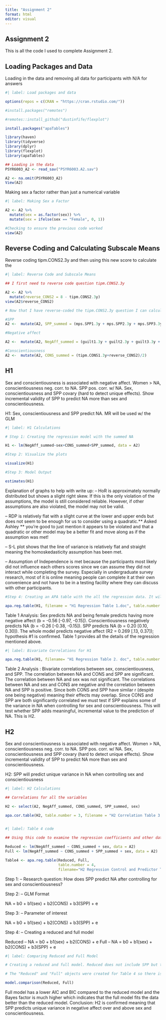 ```yaml
---
title: "Assignment 2"
format: html
editor: visual
---
```


## Assignment 2

This is all the code I used to complete Assignment 2.

## Loading Packages and Data

Loading in the data and removing all data for participants with N/A for answers

```r
#| label: Load packages and data

options(repos = c(CRAN = "https://cran.rstudio.com/"))

#install.packages("remotes")

#remotes::install_github("dustinfife/flexplot")

install.packages("apaTables")

library(haven)
library(tidyverse)
library(dplyr)
library(flexplot)
library(apaTables)

## Loading in the data
PSYR6003_A2 <- read_sav("PSYR6003.A2.sav")

A2 <- na.omit(PSYR6003_A2)
View(A2)

```

Making sex a factor rather than just a numerical variable
```r
#| label: Making Sex a Factor 

A2 <- A2 %>% 
  mutate(sex = as.factor(sex)) %>% 
  mutate(sex = ifelse(sex == "Female", 0, 1))

#Checking to ensure the previous code worked
view(A2)

```

## Reverse Coding and Calculating Subscale Means

Reverse coding tipm.CONS2.3y and then using this new score to calculate the 

```r
#| label: Reverse Code and Subscale Means

## I first need to reverse code question tipm.CONS2.3y

A2 <- A2 %>%
  mutate(reverse_CONS2 = 8 - tipm.CONS2.3y)
view(A2$reverse_CONS2)  

# Now that I have reverse-coded the tipm.CONS2.3y question I can calculate the mean score totals for SPP, negative affect, and conscientiousness 

#SPP
A2 <-  mutate(A2, SPP_summed = (mps.SPP1.3y + mps.SPP2.3y + mps.SPP3.3y + mps.SPP4.3y + mps.SPP5.3y)/5)

#Negative affect

A2 <-  mutate(A2, NegAff_summed = (guilt1.3y + guilt2.3y + guilt3.3y + dep1.3y + dep2.3y + dep3.3y + fear1.3y + fear2.3y + fear3.3y + host1.3y + host2.3y + host3.3y)/12)

#Conscientiousness
A2 <-  mutate(A2, CONS_summed = (tipm.CONS1.3y+reverse_CONS2)/2)

```

## H1

Sex and conscientiousness is associated with negative affect. Women > NA, conscientiousness neg. corr. to NA. SPP pos. corr. w/ NA. Sex, conscientiousness 
and SPP covary (hard to detect unique effects). Show incremental validity of SPP
to predict NA more than sex and conscientiousness. 

H1: Sex, conscientiousness and SPP predict NA. MR will be used w/ the GLM 

```r
#| label: H1 Calculations

# Step 1: Creating the regression model with the summed NA 

H1 <- lm(NegAff_summed~sex+CONS_summed+SPP_summed, data = A2)

#Step 2: Visualize the plots

visualize(H1)

#Step 3: Model Output

estimates(H1)

```

Explanation of graphs to help with write up: 
--  HoR is approximately normally distributed but shows a slight right skew. If this      is the only violation of the assumptions, the model is still considered reliable.     However, if other assumptions are also violated, the model may not be valid.

--  RDP is relatively flat with a slight curve at the lower and upper ends but does       not seem to be enough for us to consider using a quadratic.** Asked Ashley
    ** you're good to just mention it appears to be violated and that a quadratic or        other model may be a better fit and move along as if the assumption was met!

--  S-L plot shows that the line of variance is relatively flat and straight meaning      the homoskedasticity assumption has been met.

--  Assumption of Independence is met because the participants most likely did not        influence each others scores since we can assume they did not interact while          completing the survey. Especially in undergraduate survey research, most of it is     online meaning people can complete it at their own convenience and not have to be     in a testing facility where they can discuss with other participants. 

```r

#Step 4: Creating an APA table with the all the regression data. It will be Table 1 and provides the predictor, regression coefficient (b), regression coefficient with 95% CI [Upper and Lower Limit], beta (standardized regression coefficient), beta with 95% CI [Upper and Lower Limit], squared partial correlations (sr^2), squared partial correlation 95% CI [Upper and Lower Limit], correlation coefficient (r), and Fit which is how well the model fits the data

apa.reg.table(H1, filename = "H1 Regression Table 1.doc", table.number = 1)

```


Table 1 Analysis: Sex predicts NA and being female predicts having more negative affect (b = -0.56 [-0.97, -0.15]). Conscientiousness negatively predicts NA (b = -0.26 [-0.38, -0.15]). SPP predicts NA (b = 0.20 [0.10, 0.30]). The whole model predicts negative affect (R2 = 0.269 [.13, 0.37]); hypothesis #1 is confirmed. Table 1 provides all the details of the regression mentioned above. 

```r

#| label: Bivariate Correlations for H1

apa.reg.table(H1, filename= "H1 Regression Table 2. doc", table.number = 2, prop.var.conf.level = 0.95)

```

Table 2 Analysis : Bivariate correlations between sex, conscientiousness, and SPP. The correlation between NA and CONS and SPP are significant. The correlation between NA and sex was not significant. The correlations between NA and sex and CONS are negative and the correlation between NA and SPP is positive. Since both CONS and SPP have similar r (despite one being negative) meaning their effects may overlap. Since CONS and SPP are both significantly correlated we must test if SPP explains some of the variance in NA when controlling for sex and conscientiousness. This will test whether SPP adds meaningful, incremental value to the prediction of NA. This is H2.  

## H2

Sex and conscientiousness is associated with negative affect. Women > NA, conscientiousness neg. corr. to NA. SPP pos. corr. w/ NA. Sex, conscientiousness 
and SPP covary (hard to detect unique effects). Show incremental validity of SPP
to predict NA more than sex and conscientiousness.

H2: SPP will predict unique variance in NA when controlling sex and conscientiousness

```r
#| label: H2 Calculations

## Correlations for all the variables

H2 <- select(A2, NegAff_summed, CONS_summed, SPP_summed, sex)

apa.cor.table(H2, table.number = 3, filename = "H2 Correlation Table 3.doc")
  
```

```r
#| label: Table 4 code

## Using this code to examine the regression coefficients and other data from the regression for the Control model (with only CONS and sex) and the Predictor model (CONS, SPP, and sex). The Control model is essentially the reduced model and the Predictor model is essentially the full model. 

Reduced <- lm(NegAff_summed ~ CONS_summed + sex, data = A2)
Full <- lm(NegAff_summed ~ CONS_summed + SPP_summed + sex, data = A2)

Table4 <- apa.reg.table(Reduced, Full,
                        table.number = 4,
                        filename="H2 Regression Control and Predictor Table 4.doc")
```

Step 1: 
-- Research question: How does SPP predict NA after controlling for sex and conscientiousness?

Step 2:
-- GLM Format

NA = b0 + b1(sex) + b2(CONS) + b3(SPP) + e

Step 3:
-- Parameter of interest

NA = b0 + b1(sex) + b2(CONS) + b3(SPP) + e

Step 4:
-- Creating a reduced and full model

Reduced -- NA = b0 + b1(sex) + b2(CONS) + e
Full -- NA = b0 + b1(sex) + b2(CONS) + b3(SPP) + e

```r
#| label: Comparing Reduced and Full Model

# Creating a reduced and full model. Reduced does not include SPP but the full model contains SPP.

# The "Reduced" and "Full" objects were created for Table 4 so there is no need to make them again here but I will call on them from the previous block of code. 

model.comparison(Reduced, Full)

```

Full model has a lower AIC and BIC compared to the reduced model and the Bayes factor is much higher which indicates that the full model fits the data better than the reduced model. Conclusion: H2 is confirmed meaning that SPP predicts unique variance in negative affect over and above sex and conscientiousness. 




